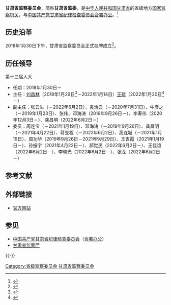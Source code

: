 {{Infobox PRCG
|机构名称 = 甘肃省监察委员会
|标志1    = National Emblem of the People's Republic of China.svg
|标志1说明 = 
|标志2    =
|标志2说明 =
|中共合署办公 = [[中国共产党甘肃省纪律检查委员会|中国共产党甘肃省纪律检查委员会]]
|人员链接 = 
|职位1    = 主任
|人员1    = [[王赋|王　赋]]
|职位2    = 副主任
|人员2    = [[张伟_(1969年6月)|张　伟]]、[[李寿伟|李寿伟]]、[[邓海涛|邓海涛]]、[[龚昌明|龚昌明]]
|人数2    = 4
|授权法源 = 
|组织法规 =
|成立时间 = 
|被接替者 = [[甘肃省监察厅|甘肃省监察厅]]
|业务上级 = [[中华人民共和国国家监察委员会|中华人民共和国国家监察委员会]]
|组织上级 = [[甘肃省人民代表大会|甘肃省人民代表大会]]<br />[[甘肃省人民代表大会常务委员会|甘肃省人民代表大会常务委员会]]
|中共上级 = [[中国共产党中央纪律检查委员会|中国共产党中央纪律检查委员会]]
|中共本级 = [[中国共产党甘肃省纪律检查委员会|中国共产党甘肃省纪律检查委员会]]（[[合署办公|合署办公]]）（监察委不设[[党组|党组]]）
|机构类型 = 省级[[中华人民共和国国家监察机关|国家监察机关]]
|行政级别 = 副省级
|下级链接 = 
|场所1    = 甘肃省监察委员会
|地址1    = 中国[[甘肃省|甘肃省]][[兰州市|兰州市]]城关区南昌路1648号
|邮编1    = 730030
|电话1    =
|场所2    =
|地址2    = 
|电话2    = 
|官网2    = 
|官网     = [http://www.gsjw.gov.cn/ 官方网站]
}}

'''甘肃省监察委员会'''，简称'''甘肃省监委'''，是[[中华人民共和国|中华人民共和国]][[甘肃省|甘肃省]]的省级地方[[中华人民共和国国家监察机关|国家监察机关]]，与[[中国共产党甘肃省纪律检查委员会|中国共产党甘肃省纪律检查委员会]][[合署办公|合署办公]]。<ref>{{Cite web|title=国家监察体制改革试点的重大阶段性成果——省级监察委员会诞生记|url=http://www.ccdi.gov.cn/toutiao/201802/t20180202_163150.html|accessdate=2020-08-12|work=中国纪检监察报}}</ref>
== 历史沿革 ==
2018年1月30日下午，甘肃省监察委员会正式挂牌成立<ref>{{cite web |title=甘肃省监察委员会正式挂牌成立 |url=http://topic.gansudaily.com.cn/20151010index01.html |publisher=[[甘肃日报|甘肃日报]] |date=2018-01-31 |access-date=2020-09-26 |archive-date=2021-02-25 |archive-url=https://web.archive.org/web/20210225170923/http://topic.gansudaily.com.cn/20151010index01.html |dead-url=no }}</ref>。
== 历任领导 ==
;第十三届人大
*任期：2018年1月30日－
*主任：[[刘昌林|刘昌林]]（2018年1月29日<ref>{{cite web |title=刘昌林当选甘肃省监察委员会主任 |url=http://district.ce.cn/newarea/sddy/201801/29/t20180129_27960164.shtml |publisher=中国经济网 |date=2018-01-29 |access-date=2020-09-26 |archive-date=2020-02-03 |archive-url=https://web.archive.org/web/20200203025639/http://district.ce.cn/newarea/sddy/201801/29/t20180129_27960164.shtml |dead-url=no }}</ref>－2022年1月14日）{{to}}[[王赋|王赋]]（2022年1月20日<ref>{{cite web |title=王赋当选甘肃省监委主任 |url=http://district.ce.cn/newarea/sddy/202201/21/t20220121_37277338.shtml |publisher=中国经济网 |date=2022-01-21 |access-date=2022-06-08 }}</ref>－）
*副主任：张云生（－2022年6月2日）、袁治云（－2020年7月31日）、牛彦之（－2019年1月23日）、张伟、邓海涛（2019年9月26日－）、李寿伟（2020年12月3日－）、龚昌明（2022年6月2日－）
*委员：周连宝（－2021年1月19日）、邓海涛（－2019年9月26日）、龚昌明（－2021年4月22日）、蒋昱程（－2022年6月2日）、高连城（－2021年1月19日）、周功华（2019年9月26日－2021年9月29日）、王吉霞（2021年1月19日－）、孙振宇（2021年4月22日－）、郝觉民（2022年6月2日－）、王佳谊（2022年6月2日－）、李晓光（2022年6月2日－）、张龙（2022年6月2日－）

== 参考文献 ==
{{Reflist}}

== 外部链接 ==
* [http://www.gsjw.gov.cn/ 官方网站] {{Wayback|url=http://www.gsjw.gov.cn/ |date=20201126063832 }}

== 参见 ==
{{Portal|中华人民共和国|甘肃}}
* [[中国共产党甘肃省纪律检查委员会|中国共产党甘肃省纪律检查委员会]]（[[合署办公|合署办公]]）
* [[甘肃省监察厅|甘肃省监察厅]]

{{-}}
{{党和国家机构|甘肃省|level=高级}}
{{中华人民共和国各省级行政区|监察机关}}
{{甘肃省领导人}}

[[Category:省级监察委员会|Category:省级监察委员会]]
[[Category:甘肃省监察委员会|]]